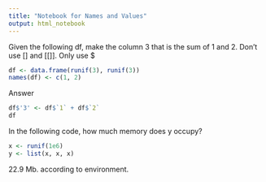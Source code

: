 ```yaml
---
title: "Notebook for Names and Values"
output: html_notebook
---
```

Given the following df, make the column 3 that is the sum of 1 and 2. Don't use [] and [[]]. Only use $
```r
df <- data.frame(runif(3), runif(3))
names(df) <- c(1, 2)
```

Answer
```r
df$'3' <- df$`1` + df$`2`
df
```

In the following code, how much memory does y occupy?
```r
x <- runif(1e6)
y <- list(x, x, x)
```
22.9 Mb. according to environment.
